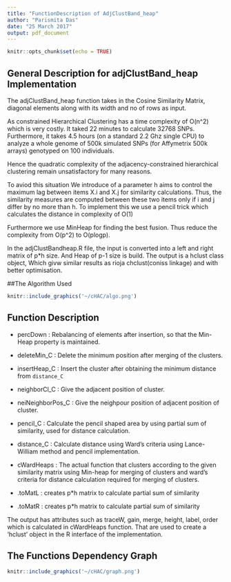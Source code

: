 ```yaml
---
title: "FunctionDescription of AdjClustBand_heap"
author: "Parismita Das"
date: "25 March 2017"
output: pdf_document
---
```


```r
knitr::opts_chunk$set(echo = TRUE)
```

## General Description for adjClustBand_heap Implementation

The adjClustBand_heap function takes in the Cosine Similarity Matrix, diagonal elements along with its width and no of rows as input. 

As constrained Hierarchical Clustering has a time complexity of O(n^2) which is very costly. It taked 22 minutes to calculate 32768 SNPs. Furthermore, it takes 4.5
hours (on a standard 2.2 Ghz single CPU) to analyze a whole genome of 500k simulated SNPs
(for Affymetrix 500k arrays) genotyped on 100 individuals.

Hence the quadratic complexity of the adjacency-constrained hierarchical clustering remain unsatisfactory for many reasons.

To aviod this situation We introduce of a parameter h aims to control the maximum lag between items X.i and X.j for similarity calculations. Thus, the similarity measures are computed between these two items only if i and j differ by no more than h. To implement this we use a pencil trick which calculates the distance in complexity of O(1)

Furthermore we use MinHeap for finding the best fusion. Thus reduce the complexity from O(p^2) to O(plogp).

In the adjClustBandheap.R file, the input is converted into a left and right matrix of p*h size.
And Heap of p-1 size is build. The output is a hclust class object, Which givw similar results as rioja chclust(coniss linkage) and with better optimisation.


##The Algorithm Used

```r
knitr::include_graphics('~/cHAC/algo.png')
```

## Function Description 

  * percDown : Rebalancing of elements after insertion, so that the Min-Heap property is maintained.
  
  * deleteMin_C : Delete the minimum position after merging of the clusters.
  
  * insertHeap_C : Insert the cluster after obtaining the minimum distance from ```distance_C```
  
  * neighborCl_C : Give the adjacent position of cluster.
  
  * neiNeighborPos_C : Give the neighpour position of adjacent position of cluster.
  
  * pencil_C : Calculate the pencil shaped area by using partial sum of similarity, used for distance calculation.
  
  * distance_C : Calculate distance using Ward's criteria using Lance-William method and pencil implementation.
  
  * cWardHeaps : The actual function that clusters according to the given similarity matrix using Min-heap for merging of clusters and ward's criteria for distance calculation required for merging of clusters.
  
  * .toMatL : creates p*h matrix to calculate partial sum of similarity
  
  * .toMatR : creates p*h matrix to calculate partial sum of similarity
  
  The output has attributes such as traceW, gain, merge, height, label, order which is calculated in cWardHeaps function. That are used to create a 'hclust' object in the R interface of the implementation.
  
## The Functions Dependency Graph
```r
knitr::include_graphics('~/cHAC/graph.png')
```
